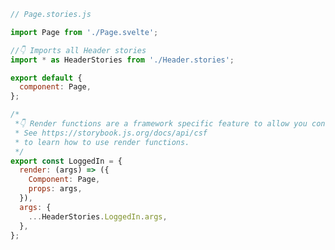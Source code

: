 ```js
// Page.stories.js

import Page from './Page.svelte';

//👇 Imports all Header stories
import * as HeaderStories from './Header.stories';

export default {
  component: Page,
};

/*
 *👇 Render functions are a framework specific feature to allow you control on how the component renders.
 * See https://storybook.js.org/docs/api/csf
 * to learn how to use render functions.
 */
export const LoggedIn = {
  render: (args) => ({
    Component: Page,
    props: args,
  }),
  args: {
    ...HeaderStories.LoggedIn.args,
  },
};
```
